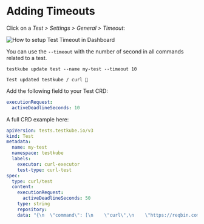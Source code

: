 
# Adding Timeouts

<LegacyWarning />

<Tabs>
<TabItem value="dashboard" label="Dashboard" default>

Click on a _Test > Settings > General > Timeout_:

![How to setup Test Timeout in Dashboard](../img/dashboard-timeout.png)

</TabItem>

<TabItem value="cli" label="CLI">

You can use the <code>--timeout</code> with the number of second in all commands related to a test.

```
testkube update test --name my-test --timeout 10
```

```title="Expected output:"
Test updated testkube / curl 🥇
```

</TabItem>

<TabItem value="crd" label="Custom Resource">
Add the following field to your Test CRD:

```yaml
executionRequest:
  activeDeadlineSeconds: 10
```

A full CRD example here:

```yaml
apiVersion: tests.testkube.io/v3
kind: Test
metadata:
  name: my-test
  namespace: testkube
  labels:
    executor: curl-executor
    test-type: curl-test
spec:
  type: curl/test
  content:
    executionRequest:
      activeDeadlineSeconds: 50
    type: string
    repository:
    data: "{\n  \"command\": [\n    \"curl\",\n    \"https://reqbin.com/echo/get/json\",\n    \"-H\",\n    \"'Accept: application/json'\"\n  ],\n  \"expected_status\": \"200\",\n  \"expected_body\": \"{\\\"success\\\":\\\"true\\\"}\"\n}"
```

</TabItem>

</Tabs>

